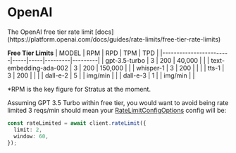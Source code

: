 
# OpenAI

<Callout emoji="💡">
  The OpenAI free tier rate limit [docs](https://platform.openai.com/docs/guides/rate-limits/free-tier-rate-limits)
</Callout>

**Free Tier Limits**
| MODEL                  | RPM | RPD | TPM     | TPD     |
|------------------------|-----|-----|---------|---------|
| gpt-3.5-turbo          | 3   | 200 | 40,000  |         |
| text-embedding-ada-002 | 3   | 200 | 150,000 |         |
| whisper-1              | 3   | 200 |         |         |
| tts-1                  | 3   | 200 |         |         |
| dall-e-2               | 5   |     | img/min |         |
| dall-e-3               | 1   |     | img/min |         |
 
*RPM is the key figure for Stratus at the moment.

Assuming GPT 3.5 Turbo within free tier, you would want to avoid being rate limited
3 reqs/min should mean your [RateLimitConfigOptions](/apiref#ratelimitoptions) config will be: 

```ts
const rateLimited = await client.rateLimit({
  limit: 2,  
  window: 60,
});
```
